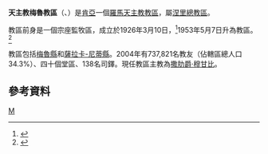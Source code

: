 {{Infobox Roman Catholic diocese
|Roman Catholic Diocese of = 天主教梅魯教區
|Latin name of diocese = Dioecesis Meruensis
|image =
|caption =
|location = [[肯亞|肯亞]]
|territory =梅魯縣、薩拉卡-尼蒂縣
|population = 737,821
|rite = 拉丁禮
|patron =
|province = 涅里
|established = 1926年
|cathedral =聖若瑟主教座堂
|co-cathedral =
|leadership = 
|website =[http://www.dioceseofmeru.org/ 官方網頁]
|教宗 =
|metropolitan =
|ordinary = 撒肋爵·穆甘比
|coadjutor bishop =
|auxiliary =
}}

'''天主教梅魯教區'''（{{lang-la|Dioecesis Meruensis}}、{{lang-sw|Jimbo Katoliki Meru}}）是[[肯亞|肯亞]]一個[[羅馬天主教|羅馬天主教]][[教區|教區]]，屬[[天主教涅里總教區|涅里總教區]]。

教區前身是一個宗座監牧區，成立於1926年3月10日，<ref>{{cite journal
|journal=[[宗座公報|宗座公報]]
|publisher=梵蒂岡出版社
|date=1926年
|volume=18
|title=''Tanquam sublimi''
|page=374
|url=http://www.vatican.va/archive/aas/documents/AAS%2018%20%5B1926%5D%20-%20ocr.pdf
|access-date=2014-03-10
|archive-date=2010-03-27
|archive-url=https://web.archive.org/web/20100327071027/http://www.vatican.va/archive/aas/documents/AAS%2018%20%5B1926%5D%20-%20ocr.pdf
|dead-url=no
}}</ref>1953年5月7日升為教區。<ref>{{cite journal
|journal=[[宗座公報|宗座公報]]
|publisher=梵蒂岡出版社
|date=1954年
|volume=46
|title=''Progreditur continenter''
|page=33
|url=http://www.vatican.va/archive/aas/documents/AAS%2046%20%5B1954%5D%20-%20ocr.pdf
|access-date=2014-03-10
|archive-date=2013-09-03
|archive-url=https://web.archive.org/web/20130903002740/http://www.vatican.va/archive/aas/documents/AAS%2046%20%5B1954%5D%20-%20ocr.pdf
|dead-url=no
}}</ref>

教區包括[[梅魯縣|梅魯縣]]和[[薩拉卡-尼蒂縣|薩拉卡-尼蒂縣]]。2004年有737,821名教友（佔轄區總人口34.3%）、四十個堂區、138名司鐸。現任教區主教為[[撒肋爵·穆甘比|撒肋爵·穆甘比]]。
==參考資料==
{{reflist}}
{{肯雅天主教教區}}
[[Category:肯亞天主教教區|M]]